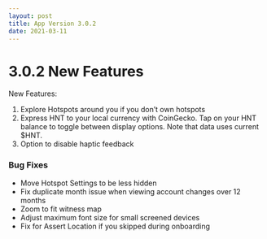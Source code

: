 ```yaml
---
layout: post
title: App Version 3.0.2
date: 2021-03-11
---
```


# 3.0.2 New Features

New Features:

1. Explore Hotspots around you if you don’t own hotspots
2. Express HNT to your local currency with CoinGecko. Tap on your HNT balance to toggle between
   display options. Note that data uses current $HNT.
3. Option to disable haptic feedback

### Bug Fixes

- Move Hotspot Settings to be less hidden
- Fix duplicate month issue when viewing account changes over 12 months
- Zoom to fit witness map
- Adjust maximum font size for small screened devices
- Fix for Assert Location if you skipped during onboarding
